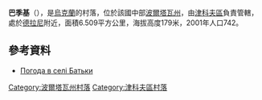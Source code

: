 {{coord|50|1|38|N|34|33|56|E|scale:100000_region:UA|display=title}}

'''巴季基'''（{{lang-uk|Батьки}}），是[[烏克蘭|烏克蘭]]的村落，位於該國中部[[波爾塔瓦州|波爾塔瓦州]]，由[[津科夫區|津科夫區]]負責管轄，處於[[德拉尼|德拉尼]]附近，面積6.509平方公里，海拔高度179米，2001年人口742。

==參考資料==
* [http://weather.in.ua/ua/poltavskaja/730 Погода в селі Батьки] {{Wayback|url=http://weather.in.ua/ua/poltavskaja/730 |date=20111219204722 }}

{{DEFAULTSORT:Батьки}}
[[Category:波爾塔瓦州村落|Category:波爾塔瓦州村落]]
[[Category:津科夫區村落|Category:津科夫區村落]]


{{Poltava-geo-stub}}